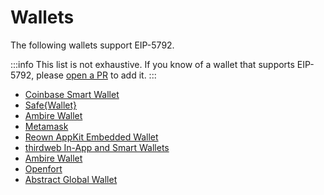# Wallets

The following wallets support EIP-5792.

:::info
This list is not exhaustive. If you know of a wallet that supports EIP-5792, please [open a PR](https://github.com/lukasrosario/eip-5792-site/blob/main/docs/pages/ecosystem/wallets.mdx) to add it.
:::

* [Coinbase Smart Wallet](https://www.base.org/builders/smart-wallet)
* [Safe\{Wallet\}](https://github.com/safe-global/safe-wallet-web)
* [Ambire Wallet](https://www.ambire.com/)
* [Metamask](https://metamask.io/)
* [Reown AppKit Embedded Wallet](https://reown.com/appkit)
* [thirdweb In-App and Smart Wallets](https://portal.thirdweb.com/typescript/v5/inAppWallet)
* [Ambire Wallet](https://www.ambire.com/)
* [Openfort](https://openfort.xyz)
* [Abstract Global Wallet](https://abs.xyz)
